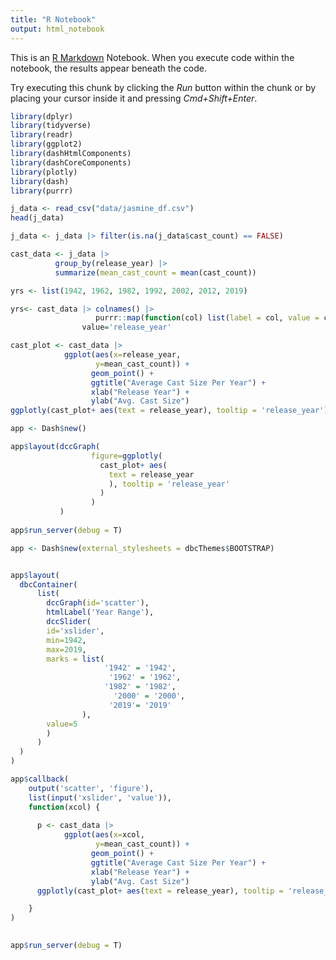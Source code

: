 ```yaml
---
title: "R Notebook"
output: html_notebook
---
```


This is an [R Markdown](http://rmarkdown.rstudio.com) Notebook. When you execute code within the notebook, the results appear beneath the code. 

Try executing this chunk by clicking the *Run* button within the chunk or by placing your cursor inside it and pressing *Cmd+Shift+Enter*. 

```r
library(dplyr)
library(tidyverse)
library(readr)
library(ggplot2)
library(dashHtmlComponents)
library(dashCoreComponents)
library(plotly)
library(dash)
library(purrr)

j_data <- read_csv("data/jasmine_df.csv")
head(j_data)

```

```r
j_data <- j_data |> filter(is.na(j_data$cast_count) == FALSE)

cast_data <- j_data |>
          group_by(release_year) |>
          summarize(mean_cast_count = mean(cast_count))

yrs <- list(1942, 1962, 1982, 1992, 2002, 2012, 2019)


```

```r
yrs<- cast_data |> colnames() |>
                   purrr::map(function(col) list(label = col, value = col)), 
                value='release_year'
```


```r
cast_plot <- cast_data |>
            ggplot(aes(x=release_year,
                   y=mean_cast_count)) + 
                  geom_point() +
                  ggtitle("Average Cast Size Per Year") +
                  xlab("Release Year") +
                  ylab("Avg. Cast Size") 
ggplotly(cast_plot+ aes(text = release_year), tooltip = 'release_year')
```

```r
app <- Dash$new()

app$layout(dccGraph(
                  figure=ggplotly(
                    cast_plot+ aes(
                      text = release_year
                      ), tooltip = 'release_year'
                    )
                  )
           )
    
app$run_server(debug = T)
```
```r

app <- Dash$new(external_stylesheets = dbcThemes$BOOTSTRAP)


app$layout(
  dbcContainer(
      list(
        dccGraph(id='scatter'),
        htmlLabel('Year Range'),
        dccSlider(
        id='xslider',
        min=1942,
        max=2019,
        marks = list(
                     '1942' = '1942',
                      '1962' = '1962',
                     '1982' = '1982',
                       '2000' = '2000',
                      '2019'= '2019'
                ),
        value=5
        )
      )
  )
)

app$callback(
    output('scatter', 'figure'),
    list(input('xslider', 'value')),
    function(xcol) {
      
      p <- cast_data |>
            ggplot(aes(x=xcol,
                   y=mean_cast_count)) + 
                  geom_point() +
                  ggtitle("Average Cast Size Per Year") +
                  xlab("Release Year") +
                  ylab("Avg. Cast Size") 
      ggplotly(cast_plot+ aes(text = release_year), tooltip = 'release_year')

    }
)

    
app$run_server(debug = T)
```

